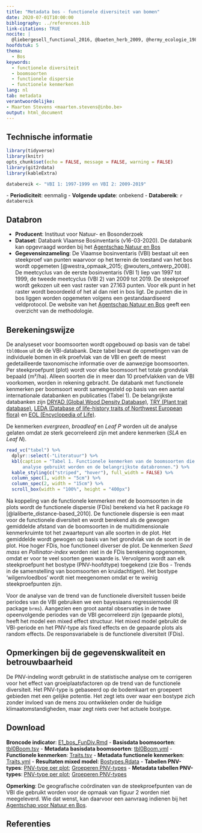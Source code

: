 ```yaml
---
title: "Metadata bos - functionele diversiteit van bomen"
date: 2020-07-01T10:00:00
bibliography: ../references.bib
link-citations: TRUE
nocite: |
  @liebergesell_functional_2016, @baeten_herb_2009, @hermy_ecologie_1985, @leuschner_ecology_2018, @niinemets_tolerance_2006, @norro_plant_2011, @petit_fichier_2017 and @yang_ranking_2015
hoofdstuk: 5
thema:
  - Bos
keywords:
  - functionele diversiteit
  - boomsoorten
  - functionele dispersie
  - functionele kenmerken
lang: nl
tab: metadata
verantwoordelijke:
- Maarten Stevens <maarten.stevens@inbo.be>
output: html_document
---
```

## Technische informatie

```r
library(tidyverse)
library(knitr)
opts_chunk$set(echo = FALSE, message = FALSE, warning = FALSE)
library(git2rdata)
library(kableExtra)
```

```r
databereik <- "VBI 1: 1997-1999 en VBI 2: 2009-2019"
```
\- **Periodiciteit**: eenmalig
\- **Volgende update**: onbekend
\- **Databereik**: `r databereik`

## Databron

- **Producent**: Instituut voor Natuur- en Bosonderzoek
- **Dataset**: Databank Vlaamse Bosinventaris (v16-03-2020). De databank kan opgevraagd worden bij het [Agentschap Natuur en Bos](https://www.natuurenbos.be/beleid-wetgeving/natuurbeheer/bosinventaris/contact)
- **Gegevensinzameling**: De Vlaamse bosinventaris (VBI) bestaat uit een steekproef van punten waarvoor op het terrein de toestand van het bos wordt opgemeten [@westra_opmaak_2015; @wouters_ontwerp_2008].
De meetcyclus van de eerste bosinventaris (VBI 1) liep van 1997 tot 1999, de tweede meetcyclus (VBI 2) van 2009 tot 2019.
De steekproef wordt gekozen uit een vast raster van 27.163 punten. 
Voor elk punt in het raster wordt beoordeeld of het al dan niet in bos ligt.
De punten die in bos liggen worden opgemeten volgens een gestandaardiseerd veldprotocol.
De website van het [Agentschap Natuur en Bos](https://www.natuurenbos.be/beleid-wetgeving/natuurbeheer/bosinventaris/hoe-gebeuren-de-metingen) geeft een overzicht van de methodologie.

## Berekeningswijze

De analyseset voor boomsoorten wordt opgebouwd op basis van de tabel `tbl0Boom` uit de de VBI-databank.
Deze tabel bevat de opmetingen van de individuele bomen in elk proefvlak van de VBI en geeft de meest gedetailleerde taxonomische informatie over de aanwezige boomsoorten.
Per steekproefpunt (plot) wordt voor elke boomsoort het totale grondvlak bepaald (m²/ha).
Alleen soorten die in meer dan 10 proefvlakken van de VBI voorkomen, worden in rekening gebracht.
De databank met functionele kenmerken per boomsoort wordt samengesteld op basis van een aantal internationale databanken en publicaties (Tabel 1).
De belangrijkste databanken zijn [DRYAD (Global Wood Density Database)](https://datadryad.org/stash/dataset/doi:10.5061/dryad.234), [TRY (Plant trait database)](https://www.try-db.org/TryWeb/Home.php), [LEDA (Database of life-history traits of Northwest European flora)](https://uol.de/en/landeco/research/leda/) en [EOL (Encyclopedia of Life)](https://eol.org/).

De kenmerken *evergreen*, *broadleaf* en *Leaf P* worden uit de analyse gelaten omdat ze sterk gecorreleerd zijn met andere kenmerken (*SLA* en *Leaf N*).

```r
read_vc("tabel") %>%
  dplyr::select(-"Literatuur") %>%
  kbl(caption = "Tabel 1. Functionele kenmerken van de boomsoorten die in de
      analyse gebruikt worden en de belangrijkste databronnen.") %>%
  kable_styling(c("striped", "hover"), full_width = FALSE) %>%
  column_spec(1, width = "5cm") %>%
  column_spec(2, width = "15cm") %>%
  scroll_box(width = "100%", height = "400px")
```

Na koppeling van de functionele kenmerken met de boomsoorten in de plots wordt de functionele dispersie (FDis) berekend via het R package `FD` [@laliberte_distance-based_2010].
De functionele dispersie is een maat voor de functionele diversiteit en wordt berekend als de gewogen gemiddelde afstand van de boomsoorten in de multidimensionale kenmerkruimte tot het zwaartepunt van alle soorten in de plot.
Het gemiddelde wordt gewogen op basis van het grondvlak van de soort in de plot.
Hoe hoger FDis, hoe functioneel diverser de plot.
De kenmerken *Seed mass* en *Pollinator-index* worden niet in de FDis berekening opgenomen, omdat er voor te veel soorten geen waarde is.
Vervolgens wordt aan elk steekproefpunt het bostype (PNV-hoofdtype) toegekend (zie Bos - Trends in de samenstelling van boomsoorten en kruidachtigen).
Het bostype 'wilgenvloedbos' wordt niet meegenomen omdat er te weinig steekproefpunten zijn.

Voor de analyse van de trend van de functionele diversiteit tussen beide periodes van de VBI gebruiken we een bayesiaans regressiemodel (R package `brms`).
Aangezien een groot aantal observaties in de twee opeenvolgende periodes van de VBI gecorreleerd zijn (gepaarde plots), heeft het model een mixed effect structuur.
Het mixed model gebruikt de VBI-periode en het PNV-type als fixed effects en de gepaarde plots als random effects.
De responsvariabele is de functionele diversiteit (FDis).

## Opmerkingen bij de gegevenskwaliteit en betrouwbaarheid

De PNV-indeling wordt gebruikt in de statistische analyse om te corrigeren voor het effect van groeiplaatsfactoren op de trend van de functionele diversiteit.
Het PNV-type is gebaseerd op de bodemkaart en groepeert gebieden met een gelijke potentie.
Het zegt iets over waar een bostype zich zonder invloed van de mens zou ontwikkelen onder de huidige klimaatomstandigheden, maar zegt niets over het actuele bostype.

## Download

**Broncode indicator**: [E1_bos_FunDiv.Rmd](../e1_bos_fundiv/e1_bos_fundiv.Rmd)
- **Basisdata boomsoorten**: [tbl0Boom.tsv](../e1_bos_fundiv/tbl0boom.tsv)
- **Metadata basisdata boomsoorten**: [tbl0Boom.yml](../e1_bos_fundiv/tbl0boom.yml)
- **Functionele kenmerken**: [Traits.tsv](../e1_bos_fundiv/traits.tsv)
- **Metadata functionele kenmerken**: [Traits.yml](../e1_bos_fundiv/traits.yml)
- **Resultaten mixed model**: [Bostypes.Rdata](../e1_bos_fundiv/bostypesresult.rdata)
- **Tabellen PNV-types**: [PNV-type per plot](../e1_bos_fundiv/pnv.tsv); [Groeperen PNV-types](../e1_bos_fundiv/bostypes.tsv)
- **Metadata tabellen PNV-types**: [PNV-type per plot](../e1_bos_fundiv/pnv.yml); [Groeperen PNV-types](../e1_bos_fundiv/bostypes.yml)

**Opmerking**: De geografische coördinaten van de steekproefpunten van de VBI die gebruikt worden voor de opmaak van figuur 2 worden niet meegeleverd.
Wie dat wenst, kan daarvoor een aanvraag indienen bij het [Agentschap voor Natuur en Bos](https://www.natuurenbos.be/beleid-wetgeving/natuurbeheer/bosinventaris/contact).

## Referenties
